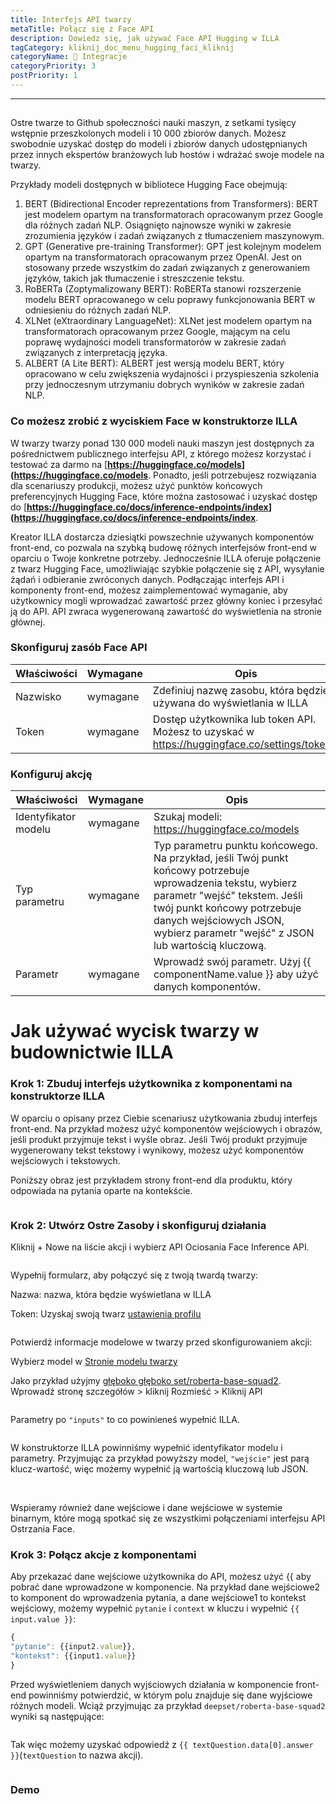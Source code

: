 ```yaml
---
title: Interfejs API twarzy
metaTitle: Połącz się z Face API
description: Dowiedz się, jak używać Face API Hugging w ILLA
tagCategory: kliknij_doc_menu_hugging_faci_kliknij
categoryName: 🔨 Integracje
categoryPriority: 3
postPriority: 1
---
```


* * *

## <Heading hidden>Interfejs API twarzy</Heading>

Ostre twarze to Github społeczności nauki maszyn, z setkami tysięcy wstępnie przeszkolonych modeli i 10 000 zbiorów danych. Możesz swobodnie uzyskać dostęp do modeli i zbiorów danych udostępnianych przez innych ekspertów branżowych lub hostów i wdrażać swoje modele na twarzy.

Przykłady modeli dostępnych w bibliotece Hugging Face obejmują:

1.  BERT (Bidirectional Encoder reprezentations from Transformers): BERT jest modelem opartym na transformatorach opracowanym przez Google dla różnych zadań NLP. Osiągnięto najnowsze wyniki w zakresie zrozumienia języków i zadań związanych z tłumaczeniem maszynowym.
2.  GPT (Generative pre-training Transformer): GPT jest kolejnym modelem opartym na transformatorach opracowanym przez OpenAI. Jest on stosowany przede wszystkim do zadań związanych z generowaniem języków, takich jak tłumaczenie i streszczenie tekstu.
3.  RoBERTa (Zoptymalizowany BERT): RoBERTa stanowi rozszerzenie modelu BERT opracowanego w celu poprawy funkcjonowania BERT w odniesieniu do różnych zadań NLP.
4.  XLNet (eXtraordinary LanguageNet): XLNet jest modelem opartym na transformatorach opracowanym przez Google, mającym na celu poprawę wydajności modeli transformatorów w zakresie zadań związanych z interpretacją języka.
5.  ALBERT (A Lite BERT): ALBERT jest wersją modelu BERT, który opracowano w celu zwiększenia wydajności i przyspieszenia szkolenia przy jednoczesnym utrzymaniu dobrych wyników w zakresie zadań NLP.

### Co możesz zrobić z wyciskiem Face w konstruktorze ILLA

W twarzy twarzy ponad 130 000 modeli nauki maszyn jest dostępnych za pośrednictwem publicznego interfejsu API, z którego możesz korzystać i testować za darmo na \[**<https://huggingface.co/models>](<https://huggingface.co/models>**. Ponadto, jeśli potrzebujesz rozwiązania dla scenariuszy produkcji, możesz użyć punktów końcowych preferencyjnych Hugging Face, które można zastosować i uzyskać dostęp do \[**<https://huggingface.co/docs/inference-endpoints/index>](<https://huggingface.co/docs/inference-endpoints/index>**.

Kreator ILLA dostarcza dziesiątki powszechnie używanych komponentów front-end, co pozwala na szybką budowę różnych interfejsów front-end w oparciu o Twoje konkretne potrzeby. Jednocześnie ILLA oferuje połączenie z twarz Hugging Face, umożliwiając szybkie połączenie się z API, wysyłanie żądań i odbieranie zwróconych danych. Podłączając interfejs API i komponenty front-end, możesz zaimplementować wymaganie, aby użytkownicy mogli wprowadzać zawartość przez główny koniec i przesyłać ją do API. API zwraca wygenerowaną zawartość do wyświetlenia na stronie głównej.

### Skonfiguruj zasób Face API

| Właściwości | Wymagane | Opis                                                                                           |
| ----------- | -------- | ---------------------------------------------------------------------------------------------- |
| Nazwisko    | wymagane | Zdefiniuj nazwę zasobu, która będzie używana do wyświetlania w ILLA                            |
| Token       | wymagane | Dostęp użytkownika lub token API. Możesz to uzyskać w https://huggingface.co/settings/tokens.  |

### Konfiguruj akcję

| Właściwości          | Wymagane | Opis                                                                                                                                                                                                                                                         |
| -------------------- | -------- | ------------------------------------------------------------------------------------------------------------------------------------------------------------------------------------------------------------------------------------------------------------ |
| Identyfikator modelu | wymagane | Szukaj modeli: https://huggingface.co/models                                                                                                                                                                                                                 |
| Typ parametru        | wymagane | Typ parametru punktu końcowego. Na przykład, jeśli Twój punkt końcowy potrzebuje wprowadzenia tekstu, wybierz parametr "wejść" tekstem. Jeśli twój punkt końcowy potrzebuje danych wejściowych JSON, wybierz parametr "wejść" z JSON lub wartością kluczową. |
| Parametr             | wymagane | Wprowadź swój parametr. Użyj {{ componentName.value }} aby użyć danych komponentów.                                                                                                                                                                          |

# Jak używać wycisk twarzy w budownictwie ILLA

### Krok 1: Zbuduj interfejs użytkownika z komponentami na konstruktorze ILLA

W oparciu o opisany przez Ciebie scenariusz użytkowania zbuduj interfejs front-end. Na przykład możesz użyć komponentów wejściowych i obrazów, jeśli produkt przyjmuje tekst i wyśle obraz. Jeśli Twój produkt przyjmuje wygenerowany tekst tekstowy i wynikowy, możesz użyć komponentów wejściowych i tekstowych.

Poniższy obraz jest przykładem strony front-end dla produktu, który odpowiada na pytania oparte na kontekście.

<img src='https://cdn.illacloud.com/official-website/img/docs/connect/hfapi1.png' alt="" />

### Krok 2: Utwórz Ostre Zasoby i skonfiguruj działania

Kliknij + Nowe na liście akcji i wybierz API Ociosania Face Inference API.

<img src='https://cdn.illacloud.com/official-website/img/docs/connect/hfapi2.png' alt="" />

Wypełnij formularz, aby połączyć się z twoją twardą twarzy:

Nazwa: nazwa, która będzie wyświetlana w ILLA

Token: Uzyskaj swoją twarz [ustawienia profilu]([https://huggingface.co/settings/tokens](https://huggingface.co/settings/tokens))

<img src='https://cdn.illacloud.com/official-website/img/docs/connect/hfapi3.png' alt="" />

Potwierdź informacje modelowe w twarzy przed skonfigurowaniem akcji:

Wybierz model w [Stronie modelu twarzy]([https://huggingface.co/models](https://huggingface.co/models))

Jako przykład użyjmy [głęboko głęboko set/roberta-base-squad2]([https://huggingface.co/deepset/roberta-base-squad2](https://huggingface.co/deepset/roberta-base-squad2)). Wprowadź stronę szczegółów > kliknij Rozmieść > Kliknij API

<img src='https://cdn.illacloud.com/official-website/img/docs/connect/hfapi4.png' alt="" />

Parametry po `"inputs"` to co powinieneś wypełnić ILLA. 

<img src='https://cdn.illacloud.com/official-website/img/docs/connect/hfapi5.png' alt="" />

W konstruktorze ILLA powinniśmy wypełnić identyfikator modelu i parametry. Przyjmując za przykład powyższy model, `"wejście"` jest parą klucz-wartość, więc możemy wypełnić ją wartością kluczową lub JSON. 

<img src='https://cdn.illacloud.com/official-website/img/docs/connect/hfapi6.png' alt="" />

<img src='https://cdn.illacloud.com/official-website/img/docs/connect/hfapi7.png' alt="" />

Wspieramy również dane wejściowe i dane wejściowe w systemie binarnym, które mogą spotkać się ze wszystkimi połączeniami interfejsu API Ostrzania Face.

### Krok 3: Połącz akcje z komponentami

Aby przekazać dane wejściowe użytkownika do API, możesz użyć {{ aby pobrać dane wprowadzone w komponencie. Na przykład dane wejściowe2 to komponent do wprowadzenia pytania, a dane wejściowe1 to kontekst wejściowy, możemy wypełnić `pytanie` i `context` w kluczu i wypełnić `{{ input.value }}`:

```jsx
{
"pytanie": {{input2.value}},
"kontekst": {{input1.value}}
}
```

Przed wyświetleniem danych wyjściowych działania w komponencie front-end powinniśmy potwierdzić, w którym polu znajduje się dane wyjściowe różnych modeli. Wciąż przyjmując za przykład `deepset/roberta-base-squad2` wyniki są następujące:

<img src='https://cdn.illacloud.com/official-website/img/docs/connect/hfapi8.png' alt="" />

Tak więc możemy uzyskać odpowiedź z `{{ textQuestion.data[0].answer }}`(`textQuestion` to nazwa akcji). 

<img src='https://cdn.illacloud.com/official-website/img/docs/connect/hfapi9.png' alt="" />

### Demo

<img src='https://cdn.illacloud.com/official-website/img/docs/connect/hfapi10.gif' alt="" />

<img src='https://cdn.illacloud.com/official-website/img/docs/connect/hfapi11.gif' alt="" />
